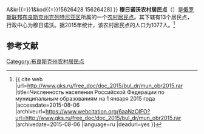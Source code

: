 {{Infobox Settlement
| official_name = 穆日诺沃农村居民点
| native_name = Мужиновское сельское поселение
| settlement_type = [[农村居民点|农村居民点]]
| subdivision_type = [[国家|国家]]
| subdivision_type1 = [[州_(俄罗斯)|州]]
| subdivision_type2 = [[区_(苏联)|区]]
| subdivision_name = {{RUS}}
| subdivision_name1 = [[布良斯克州|布良斯克州]]
| subdivision_name2 = [[克列特尼亚区|克列特尼亚区]]
| seat_type = 行政中心
| seat = 穆日诺沃
| population_as_of=2015
| population_footnotes = <ref name=stat />
| population_total = 1077
| coordinates_display = inline,title
| latd =  | latm =  | lats =  | latNS = N
| longd =  | longm =  | longs =  | longEW = E
| timezone = [[莫斯科时间|MSK]]
| utc_offset = +3
| blank_name = [[俄罗斯市政土地区划代码|OKTMO编码]]
| blank_info = [http://classif.spb.ru/classificators/view/tma.php?st{{=}}A&kr{{=}}1&kod{{=}}15626428 15626428]
}}
'''穆日诺沃农村居民点'''（{{lang-ru|Мужиновское сельское поселение}}）是[[俄罗斯联邦|俄罗斯联邦]][[布良斯克州|布良斯克州]][[克列特尼亚区|克列特尼亚区]]所属的一个[[农村居民点|农村居民点]]。其下辖有13个居民点，行政中心为穆日诺沃。据2015年统计，该农村居民点的人口为1077人。<ref name=stat>{{ cite web |url=http://www.gks.ru/free_doc/doc_2015/bul_dr/mun_obr2015.rar |title=Численность населения Российской Федерации по муниципальным образованиям на 1 января 2015 года |accessdate=2015-08-06 |archiveurl=https://www.webcitation.org/6aaNzOlFO?url=http://www.gks.ru/free_doc/doc_2015/bul_dr/mun_obr2015.rar |archivedate=2015-08-06 |language=ru |deadurl=yes }}</ref>

== 参考文献 ==
{{reflist}}

{{Russia-stub}}

[[Category:布良斯克州农村居民点|Category:布良斯克州农村居民点]]